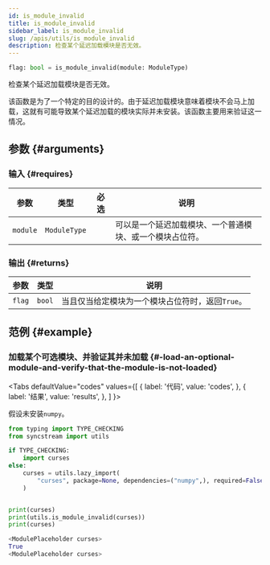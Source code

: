 ```yaml
---
id: is_module_invalid
title: is_module_invalid
sidebar_label: is_module_invalid
slug: /apis/utils/is_module_invalid
description: 检查某个延迟加载模块是否无效。
---
```





<APITopBar type="func" isPrivate={true} source="utils.is_module_invalid" />

```python
flag: bool = is_module_invalid(module: ModuleType)
```

检查某个延迟加载模块是否无效。

该函数是为了一个特定的目的设计的。由于延迟加载模块意味着模块不会马上加载，这就有可能导致某个延迟加载的模块实际并未安装。该函数主要用来验证这一情况。

## 参数 {#arguments}

### 输入 {#requires}

|   参数   |     类型     |               必选                | <center>说明</center>                                    |
| :------: | :----------: | :-------------------------------: | :------------------------------------------------------- |
| `module` | `ModuleType` | <InlineIcon icon={vsiCheckIcon}/> | 可以是一个延迟加载模块、一个普通模块、或一个模块占位符。 |

### 输出 {#returns}

|  参数  |  类型  | <center>说明</center>                            |
| :----: | :----: | :----------------------------------------------- |
| `flag` | `bool` | 当且仅当给定模块为一个模块占位符时，返回`True`。 |

## 范例 {#example}

### <IconObjType type="term"/> 加载某个可选模块、并验证其并未加载 {#-load-an-optional-module-and-verify-that-the-module-is-not-loaded}

<Tabs
  defaultValue="codes"
  values={[
    { label: '代码', value: 'codes', },
    { label: '结果', value: 'results', },
  ]
}>

<TabItem value="codes">

假设未安装`numpy`。

```python showLineNumbers title="verify_a_module_placeholder.py"
from typing import TYPE_CHECKING
from syncstream import utils

if TYPE_CHECKING:
    import curses
else:
    curses = utils.lazy_import(
        "curses", package=None, dependencies=("numpy",), required=False
    )


print(curses)
print(utils.is_module_invalid(curses))
print(curses)
```

</TabItem>

<TabItem value="results">

```python
<ModulePlaceholder curses>
True
<ModulePlaceholder curses>
```

</TabItem>
</Tabs>
